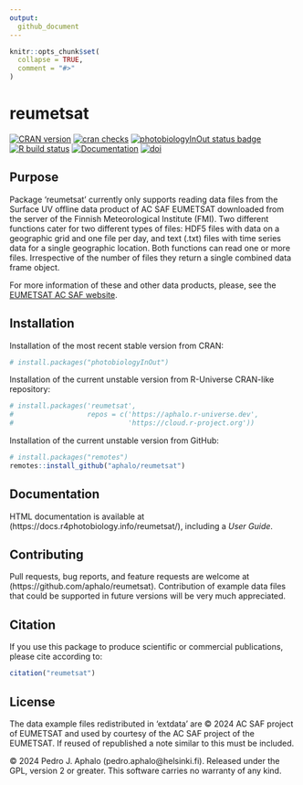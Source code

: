 ```yaml
---
output:
  github_document
---
```


```r
knitr::opts_chunk$set(
  collapse = TRUE,
  comment = "#>"
)
```

# reumetsat

<!-- badges: start -->
[![CRAN version](https://www.r-pkg.org/badges/version-last-release/reumetsat)](https://cran.r-project.org/package=reumetsat) 
[![cran checks](https://badges.cranchecks.info/worst/reumetsat.svg)](https://cran.r-project.org/web/checks/check_results_reumetsat.html)
[![photobiologyInOut status badge](https://aphalo.r-universe.dev/badges/reumetsat)](https://aphalo.r-universe.dev/reumetsat)
[![R build status](https://github.com/aphalo/reumetsat/workflows/R-CMD-check/badge.svg)](https://github.com/aphalo/reumetsat/actions)
[![Documentation](https://img.shields.io/badge/documentation-reumetsat-informational.svg)](https://docs.r4photobiology.info/reumetsat/)
[![doi](https://img.shields.io/badge/doi-10.32614/CRAN.package.reumetsat-blue.svg)](https://doi.org/10.32614/CRAN.package.reumetsat)
<!-- badges: end -->

## Purpose

Package 'reumetsat' currently only supports reading data files from the Surface UV offline data product of AC SAF EUMETSAT downloaded from the server of the Finnish Meteorological Institute (FMI). Two different functions cater for two different types of files: HDF5 files with data on a geographic grid and one file per day, and text (.txt) files with time series data for a single geographic location. Both functions can read one or more files. Irrespective of the number of files they return a single combined data frame object.

For more information of these and other data products, please, see the [EUMETSAT AC SAF website](https://acsaf.org/).

## Installation

Installation of the most recent stable version from CRAN:

```r
# install.packages("photobiologyInOut")
```

Installation of the current unstable version from R-Universe CRAN-like repository:

```r
# install.packages('reumetsat', 
#                  repos = c('https://aphalo.r-universe.dev', 
#                            'https://cloud.r-project.org'))
```

Installation of the current unstable version from GitHub:

```r
# install.packages("remotes")
remotes::install_github("aphalo/reumetsat")
```

## Documentation 

HTML documentation is available at (https://docs.r4photobiology.info/reumetsat/), including a _User Guide_.

## Contributing

Pull requests, bug reports, and feature requests are welcome at (https://github.com/aphalo/reumetsat). Contribution of example data files that could
be supported in future versions will be very much appreciated.

## Citation

If you use this package to produce scientific or commercial publications, please cite according to:

```r
citation("reumetsat")
```

## License

The data example files redistributed in 'extdata' are © 2024 AC SAF project of EUMETSAT and used by courtesy of the AC SAF project of the EUMETSAT. If reused of republished a note similar to this must be included. 

© 2024 Pedro J. Aphalo (pedro.aphalo@helsinki.fi). Released under the GPL, version 2 or greater. This software carries no warranty of any kind.

